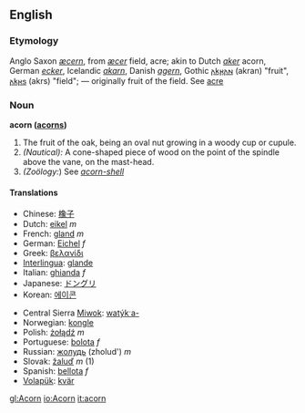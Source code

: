 ==English==
===Etymology===
Anglo Saxon ''[[æcern]]'', from ''[[æcer]]'' field, acre; akin to Dutch ''[[aker]]'' acorn, German ''[[ecker]]'', Icelandic ''[[akarn]]'', Danish ''[[agern]]'', Gothic [[𐌰𐌺𐍂𐌰𐌽]] (akran) "fruit", [[𐌰𐌺𐍂𐍃]] (akrs) "field"; — originally fruit of the field. See [[acre]]

===Noun===
'''acorn ([[acorns]])'''

#The fruit of the oak, being an oval nut growing in a woody cup or cupule.
#''(Nautical):'' A cone-shaped piece of wood on the point of the spindle above the vane, on the mast-head.
#''(Zoölogy:'') See ''[[acorn-shell]]''

==== Translations ====
{{top}}
*Chinese: [[橡子]]
*Dutch: [[eikel]] ''m''
*French: [[gland]] ''m''
*German: [[Eichel]] ''f''
*Greek: [[βελανίδι]]
*[[Interlingua]]: [[glande]] 
*Italian: [[ghianda]] ''f''
*Japanese: [[ドングリ]]
*Korean: [[에이콘]]
{{mid}}
*Central Sierra [[Miwok]]: [[watýkˑa-]]
*Norwegian: [[kongle]] {{m}}{{f}}
*Polish: [[żołądź]] ''m''
*Portuguese: [[bolota]] ''f''
*Russian: [[жолудь]] (zholud') ''m''
*Slovak: [[žaluď]] ''m'' (1)
*Spanish: [[bellota]] ''f''
*[[Volapük]]: [[kvär]]
{{bottom}}

[[gl:Acorn]]
[[io:Acorn]]
[[it:acorn]]